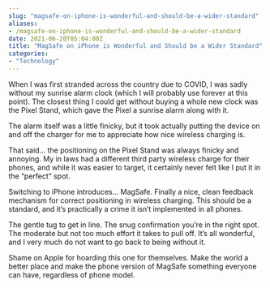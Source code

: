 ```yaml
---
slug: "magsafe-on-iphone-is-wonderful-and-should-be-a-wider-standard"
aliases: 
- /magsafe-on-iphone-is-wonderful-and-should-be-a-wider-standard
date: 2021-06-20T05:04:00Z
title: "MagSafe on iPhone is Wonderful and Should be a Wider Standard"
categories:
- "Technology"
---
```


When I was first stranded across the country due to COVID, I was sadly without my sunrise alarm clock (which I will probably use forever at this point). The closest thing I could get without buying a whole new clock was the Pixel Stand, which gave the Pixel a sunrise alarm along with it.

The alarm itself was a little finicky, but it took actually putting the device on and off the charger for me to appreciate how nice wireless charging is.

That said... the positioning on the Pixel Stand was always finicky and annoying. My in laws had a different third party wireless charge for their phones, and while it was easier to target, it certainly never felt like I put it in the "perfect" spot.

Switching to iPhone introduces... MagSafe. Finally a nice, clean feedback mechanism for correct positioning in wireless charging. This should be a standard, and it's practically a crime it isn't implemented in all phones. 

The gentle tug to get in line. The snug confirmation you're in the right spot. The moderate but not too much effort it takes to pull off. It's all wonderful, and I very much do not want to go back to being without it.

Shame on Apple for hoarding this one for themselves. Make the world a better place and make the phone version of MagSafe something everyone can have, regardless of phone model.